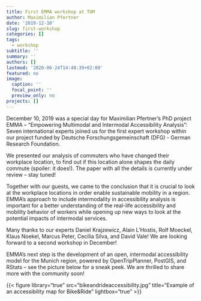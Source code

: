 ```yaml
---
title: First EMMA workshop at TUM
author: Maximilian Pfertner
date: '2019-12-10'
slug: first-workshop
categories: []
tags:
  - workshop
subtitle: ''
summary: ''
authors: []
lastmod: '2020-06-24T14:48:39+02:00'
featured: no
image: 
  caption: ''
  focal_point: ''
  preview_only: no
projects: []
---
```


December 10, 2019 was a special day for Maximilian Pfertner’s PhD project EMMA – "Empowering Multimodal and Intermodal Accessibility Analysis": Seven international experts joined us for the first expert workshop within our project funded by Deutsche Forschungsgemeinschaft (DFG) - German Research Foundation.  

We presented our analysis of commuters who have changed their workplace location, to find out if this location alone shapes the daily commute (spoiler: it does!). The paper with all the details is currently under review – stay tuned!  

Together with our guests, we came to the conclusion that it is crucial to look at the workplace locations in order enable sustainable mobility in a region. EMMA’s approach to include intermodality in accessibility analysis is important for a better understanding of the real-life accessibility and mobility behavior of workers while opening up new ways to look at the potential impacts of intermodal services.  

Many thanks to our experts Daniel Krajzewicz, Alain L'Hostis, Rolf Moeckel, Klaus Noekel, Marcus Peter, Cecília Silva, and David Vale!  We are looking forward to a second workshop in December!  

EMMA’s next step is the development of an open, intermodal accessibility model for the Munich region, powered by OpenTripPlanner, PostGIS, and RStats – see the picture below for a sneak peek. We are thrilled to share more with the community soon!  

{{< figure library="true" src="bikeandrideaccessibility.jpg" title="Example of an accessibility map for Bike&Ride" lightbox="true" >}}